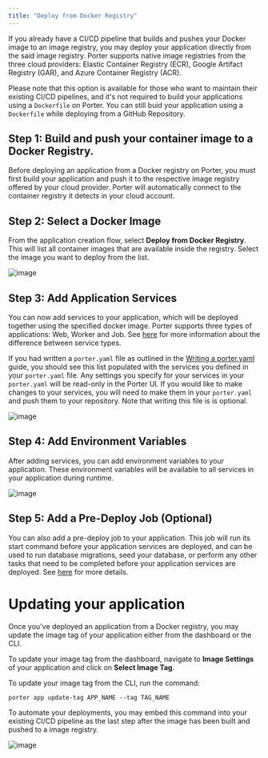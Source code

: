 ```yaml
---
title: "Deploy from Docker Registry"
---
```


If you already have a CI/CD pipeline that builds and pushes your Docker image to an image registry, you may deploy your application directly from the said image registry.
Porter supports native image registries from the three cloud providers: Elastic Container Registry (ECR), Google Artifact Registry (GAR), and Azure Container Registry (ACR).

Please note that this option is available for those who want to maintain their existing CI/CD pipelines, and it's not required to build your applications using a `Dockerfile` on Porter.
You can still buid your application using a `Dockerfile` while deploying from a GitHub Repository.

## Step 1: Build and push your container image to a Docker Registry.

Before deploying an application from a Docker registry on Porter, you must first build your application and push it to the respective image registry offered by your cloud provider.
Porter will automatically connect to the container registry it detects in your cloud account.

## Step 2: Select a Docker Image

From the application creation flow, select **Deploy from Docker Registry**. This will list all container images that are available inside the registry. 
Select the image you want to deploy from the list.

![image](/images/deploying-applications/deploy-from-docker-registry.png)

## Step 3: Add Application Services
You can now add services to your application, which will be deployed together using the specified docker image. Porter supports three types of applications: Web, Worker and Job. 
See [here](/new/deploy/types-of-services) for more information about the difference between service types.

If you had written a `porter.yaml` file as outlined in the [Writing a porter.yaml]("/standard/deploying-applications/writing-porter-yaml) guide, you should see this list populated with the services you defined in your `porter.yaml` file. Any settings you specify for your services in your `porter.yaml` will be read-only in the Porter UI. 
If you would like to make changes to your services, you will need to make them in your `porter.yaml` and push them to your repository. Note that writing this file is is optional.

![image](/images/deploying-applications/application-services.png)

## Step 4: Add Environment Variables
After adding services, you can add environment variables to your application. These environment variables will be available to all services in your application during runtime. 

![image](/images/deploying-applications/environment-vars.png)

## Step 5: Add a Pre-Deploy Job (Optional)
You can also add a pre-deploy job to your application. This job will run its start command before your application services are deployed, and can be used to run database migrations, seed your database, or perform any other tasks that need to be completed before your application services are deployed.
See [here](/new/deploy/pre-deploy-jobs) for more details.

# Updating your application

Once you've deployed an application from a Docker registry, you may update the image tag of your application either from the dashboard or the CLI.

To update your image tag from the dashboard, navigate to **Image Settings** of your application and click on **Select Image Tag**.

To update your image tag from the CLI, run the command:
```
porter app update-tag APP_NAME --tag TAG_NAME
``` 

To automate your deployments, you may embed this command into your existing CI/CD pipeline as the last step after the image has been built and pushed to a image registry.

![image](/images/deploying-applications/update-docker-app.png)